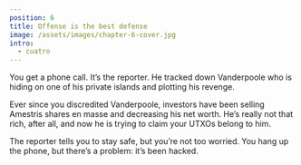 ```yaml
---
position: 6
title: Offense is the best defense
image: /assets/images/chapter-6-cover.jpg
intro:
  - cuatro
---
```


You get a phone call. It’s the reporter. He tracked down Vanderpoole who is hiding on one of his private islands and plotting his revenge.

Ever since you discredited Vanderpoole, investors have been selling Amestris shares en masse and decreasing his net worth. He’s really not that rich, after all, and now he is trying to claim your UTXOs belong to him. 

The reporter tells you to stay safe, but you’re not too worried. You hang up the phone, but there’s a problem: it’s been hacked.